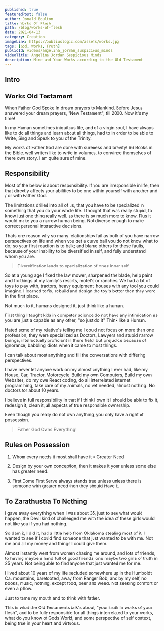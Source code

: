 ```yaml
---
published: true
featuredPost: false
author: Donald Boulton
title: Works Of Flesh
path: /blog/works-of-flesh
date: 2021-04-13
category: Creation
imageLink: https://publiuslogic.com/assets/works.jpg
tags: [God, Works, Truth]
publicId: videos/angelina_jordan_suspicious_minds
videoTitle: Angelina Jordan Suspicious Minds
description: Mine and Your Works according to the Old Testament
---
```


## Intro

## Works Old Testament

When Father God Spoke In dream prayers to Mankind. Before Jesus answered your dream prayers, "New Testament", till 2000. Now it's my time!

In my Human sometimes iniquitous life, and of a virgin soul, I have always like to do all things and learn about all things, had to in order to be able to Write, Sing and Speak to you of the Trinity.

My works of Father God are done with sureness and brevity! 66 Books in the Bible, well writers like to write in volumes, to convince themselves of there own story. I am quite sure of mine.

## Responsibility

<Section>

Most of the below is about responsibility. If you are irresponsible in life, then that directly affects your abilities to be one within yourself with another and / or with Father God.

The limitations drilled into all of us, that you have to be specialized in something that you do your whole life. I thought that was really stupid, to know just one thing really well, as there is so much more to know. Plus it would make you a narrow human being. Not diverse enough to make correct personal interactive decisions.

Thats one reason why so many relationships fail as both of you have narrow perspectives on life and when you get a curve ball you do not know what to do; so your first reaction is to balk; and blame others for these faults, because of your inability to be diversified in self, and fully understand whom you are.

> Diversification leads to specialization of ones inner self.

</Section>

<Section>

So at a young age I fixed the law mower, sharpened the blade, help paint and fix things at my family's resorts, motel's or ranches. We had a lot of toys to play with, tractors, heavy equipment, houses with any tool you could imagine. I learned to fix, rebuild and design the toy's better then they were in the first place.

Not much to it, humans designed it, just think like a human.

First thing I taught kids in computer science do not have any intimidation as you are just a capable as any other, "so just do it" Think like a Human.

Hated some of my relative's telling me I could not focus on more than one profession, they were specialized as Doctors, Lawyers and stupid narrow beings, intellectually proficient in there field; but prejudice because of ignorance; babbling idiots when it came to most things.

I can talk about most anything and fill the conversations with differing perspectives.

</Section>

<Section>

I have never let anyone work on my almost anything I ever had, like my House, Car, Tractor, Motorcycle, Build my own Computers, Build my own Websites, do my own React coding, do all interrelated internet programming, take care of my animals, no vet needed, almost nothing. No doctors for about 10 years.

I believe in full responsibility in that if I think I own it I should be able to fix it, redesign it, clean it, all aspects of true responsible ownership.

Even though you really do not own anything, you only have a right of possession.

> Father God Owns Everything!

## Rules on Possession

1. Whom every needs it most shall have it = Greater Need

2. Design by your own conception, then it makes it your unless some else has greater need.

3. First Come First Serve always stands true unless unless there is someone with greater need then they should Have it.

</Section>

## To Zarathustra To Nothing

<Section>

I gave away everything when I was about 35, just to see what would happen, the Devil kind of challenged me with the idea of these girls would not like you if you had nothing.

So dam it, I did it, had a little help from Oklahoma stealing most of it. I wanted to see if I could find someone that just wanted to be with me. Not me and all my money and things I could give them.

Almost instantly went from women chasing me around, and lots of friends, to having maybe a hand full of good friends, one maybe two girls of truth in 25 years. Not being able to find anyone that just wanted me for me.

I lived about 10 years of my life secluded somewhere up in the Humboldt Ca. mountains, barefooted, away from Ranger Bob, and by my self, no books, music, nothing, except food, beer and weed. Not seeking comfort or even a pillow.

Just to tame my mouth and to think with father.

This is what the Old Testaments talk's about, "your truth in works of your flesh", and to be fully responsible for all things interrelated to your works, what do you know of Gods World, and some perspective of self context, being true in your heart and virtuous.

</Section>

<WavyHr className="mt-1 mb-1 text-fuchsia-600" />

